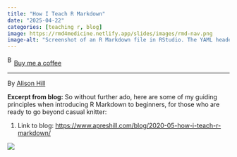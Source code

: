```yaml
---
title: "How I Teach R Markdown"
date: "2025-04-22"
categories: [teaching r, blog]
image: https://rmd4medicine.netlify.app/slides/images/rmd-nav.png
image-alt: "Screenshot of an R Markdown file in RStudio. The YAML header includes the title “Untitled,” author “Alison Hill,” date “8/30/2019,” and output format “html_document.” Below, markdown headers from level 1 to 6 are written using # symbols, each labeled “HEADER” followed by its number. A navigation dropdown at the bottom shows a list of headers from the file. The preview pane on the right shows the nested headers rendered in HTML."
---
```


<link href="https://fonts.googleapis.com/css?family=Cookie" rel="stylesheet"><a class="bmc-button" target="_blank" href="https://www.buymeacoffee.com/JoscelinRocha">![Buy me a coffee](https://cdn.buymeacoffee.com/buttons/bmc-new-btn-logo.svg){alt="Buy me a coffee" width="15" height="21"}Buy me a coffee</a>

------------------------------------------------------------------------

By [Alison Hill](https://alison.rbind.io/post/2020-05-28-how-i-teach-r-markdown/)

**Excerpt from blog:** So without further ado, here are some of my guiding principles when introducing R Markdown to beginners, for those who are ready to go beyond casual knitter:

1.  Link to blog: <https://www.apreshill.com/blog/2020-05-how-i-teach-r-markdown/>

![](https://rmd4medicine.netlify.app/slides/images/rmd-nav.png){fig-alt="Screenshot of an R Markdown file in RStudio. The YAML header includes the title “Untitled,” author “Alison Hill,” date “8/30/2019,” and output format “html_document.” Below, markdown headers from level 1 to 6 are written using # symbols, each labeled “HEADER” followed by its number. A navigation dropdown at the bottom shows a list of headers from the file. The preview pane on the right shows the nested headers rendered in HTML."}
